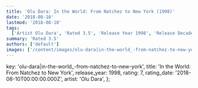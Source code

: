 ```yaml
---
title: 'Olu Dara: In the World: From Natchez to New York (1998)'
date: '2018-08-10'
lastmod: '2018-08-10'
tags:
  ['Artist Olu Dara', 'Rated 3.5', 'Release Year 1998', 'Release Decade 1990']
summary: 'Rated 3.5'
authors: ['default']
images: ['/content/images/olu-dara|in-the-world_-from-natchez-to-new-york.jpg']
---
```


  key: 'olu-dara|in-the-world_-from-natchez-to-new-york',
  title: 'In the World: From Natchez to New York',
  release_year: 1998,
  rating: 7,
  rating_date: '2018-08-10T00:00:00.000Z',
  artist: 'Olu Dara',
};

<MusicRating data={data} />
